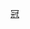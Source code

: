 {{Navbox
|bodyclass=hlist

|name = 2014-15年英冠PFA年度最佳陣容
|title = [[2014年至2015年英格蘭足球冠軍聯賽#PFA英冠最佳陣容|2014/15年度英冠]][[PFA年度最佳陣容]]
|titlestyle = background: gold;
|list1 = 
*門將：[[基兰·韦斯特伍德|-{zh-hans:基兰·韦斯特伍德; zh-hk:基蘭·韋斯活特;}-]] 
* 右閘：[[罗素·马丁 (足球运动员)|-{zh-hans:罗素·马丁; zh-hk:羅素·馬田;}-]] 
* 中堅：[[理察·基奧治|-{zh-hans:里查德·科格; zh-hk:理察·基奧治;}-]] 
* 中堅：[[西蒙·弗朗西斯|-{zh-hans:西蒙·弗朗西斯; zh-hk:施蒙·法蘭西斯;}-]] 
* 左閘：[[佐治·費恩特|-{zh-hans:乔治·费兰特; zh-hk:佐治·費恩特;}-]] 
* 右中場：[[马特·里奇|-{zh-hans:马特·里奇; zh-hk:馬特·列治;}-]] 
* 正中場：[[格兰特·利德比特|-{zh-hans:格兰特·利德比特; zh-hk:格蘭·列比達;}-]] 
* 正中場：[[亞歷士·比查特|-{zh-hans:亚历克斯·普里查德; zh-hk:亞歷士·比查特;}-]] 
* 左中場：[[巴卡里·萨科|-{zh-hans:巴卡里·萨科; zh-hk:巴卡里·沙高;}-]] 
* 前鋒：[[特罗伊·迪尼|-{zh-hans:特罗伊·迪尼; zh-hk:特萊·甸尼;}-]] 
* 前鋒：[[戴利·梅菲|-{zh-hans:达里尔·默菲; zh-hk:戴利·梅菲;}-]]}}<noinclude>
[[Category:英格蘭足球聯賽模板|冠]]
</noinclude>
